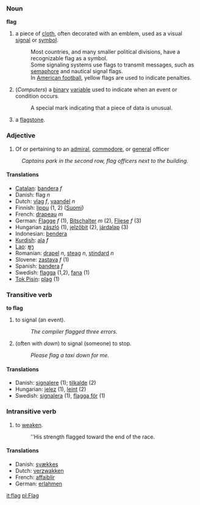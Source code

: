 ===Noun===
'''flag'''

# a piece of [[cloth]], often decorated with an emblem, used as a visual [[signal]] or [[symbol]].
#: Most countries, and many smaller political divisions, have a recognizable flag as a symbol.
#: Some signaling systems use flags to transmit messages, such as [[semaphore]] and nautical signal flags.
#: In [[American football]], yellow flags are used to indicate penalties.
# (''Computers'') a [[binary]] [[variable]] used to indicate when an event or condition occurs.
#:A special mark indicating that a piece of data is unusual.
# a [[flagstone]].

===Adjective===

# Of or pertaining to an [[admiral]], [[commodore]], or [[general]] officer
:''Captains park in the second row, flag officers next to the building.''

====Translations====
*[[Catalan]]: [[bandera]] ''f''
*Danish: flag ''n''
*Dutch: [[vlag]] ''f'', [[vaandel]] ''n''
*Finnish: [[lippu]] (1, 2) ([[:fi:lippu|Suomi]])
*French: [[drapeau]] ''m''
*German: [[Flagge]] ''f'' (1), [[Bitschalter]] ''m'' (2), [[Fliese]] ''f'' (3)
*Hungarian [[zászló]] (1), [[jelzőbit]] (2), [[járdalap]] (3)
*Indonesian: [[bendera]]
*[[Kurdish]]: [[ala]] ''f''
*[[Lao]]: [[ທຸງ]]
*Romanian: [[drapel]] ''n'', [[steag]] ''n'', [[stindard]] ''n''
*Slovene: [[zastava]] ''f'' (1)
*Spanish: [[bandera]] ''f''
*Swedish: [[flagga]] (1,2), [[fana]] (1)
*[[Tok Pisin]]: [[plag]] (1)

===Transitive verb===
'''to flag'''

# to signal (an event).
#: ''The compiler flagged three errors.''
# (often with ''down'') to signal (someone) to stop.
#: ''Please flag a taxi down for me.''

====Translations====
*Danish: [[signalere]] (1); [[tilkalde]] (2)
*Hungarian: [[jelez]] (1), [[leint]] (2)
*Swedish: [[signalera]] (1), [[flagga för]] (1)

===Intransitive verb===

# to [[weaken]].
#: ''His strength flagged toward the end of the race.

====Translations====
*Danish: [[svækkes]]
*Dutch: [[verzwakken]]
*French: [[affaiblir]]
*German: [[erlahmen]]

[[it:flag]]
[[pl:Flag]]